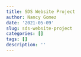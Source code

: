 ```yaml
---
title: SDS Website Project
author: Nancy Gomez
date: '2021-05-09'
slug: sds-website-project
categories: []
tags: []
description: ''
---
```

